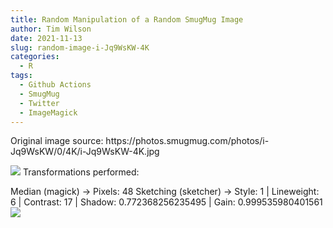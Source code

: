 ```yaml
---
title: Random Manipulation of a Random SmugMug Image
author: Tim Wilson
date: 2021-11-13
slug: random-image-i-Jq9WsKW-4K
categories:
  - R
tags:
  - Github Actions
  - SmugMug
  - Twitter
  - ImageMagick
---
```


 Original image source: https://photos.smugmug.com/photos/i-Jq9WsKW/0/4K/i-Jq9WsKW-4K.jpg

 ![](../images/i-Jq9WsKW-4K_original_2021-11-13.jpg)
 Transformations performed:

 Median (magick) -> Pixels: 48 
 Sketching (sketcher) -> Style: 1 | Lineweight: 6 | Contrast: 17 | Shadow: 0.772368256235495 | Gain: 0.999535980401561 
 ![](../images/i-Jq9WsKW-4K_transformed_2021-11-13.jpg)

